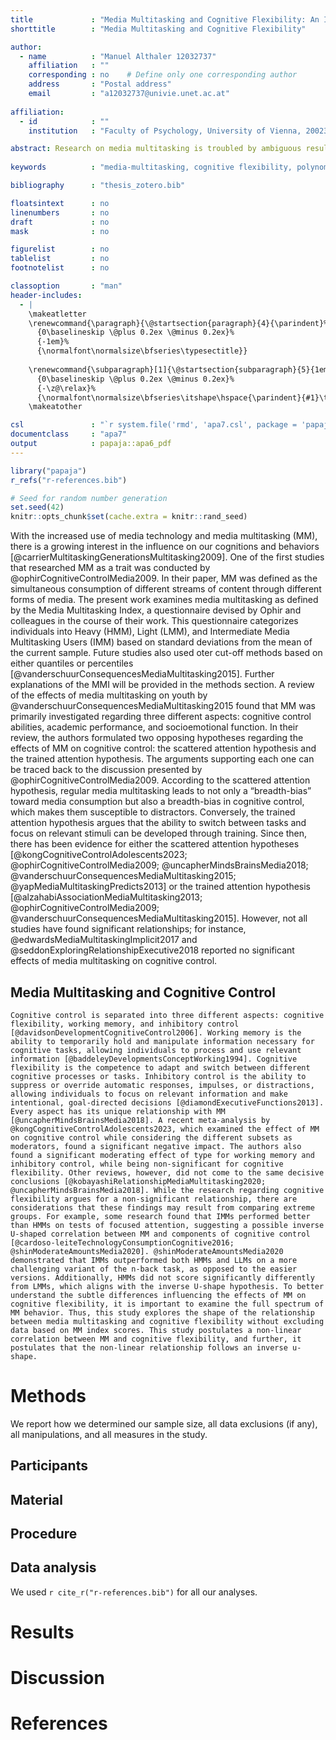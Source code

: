 ```yaml
---
title             : "Media Multitasking and Cognitive Flexibility: An Investigation of a Non-linear Correlation"
shorttitle        : "Media Multitasking and Cognitive Flexibility"

author: 
  - name          : "Manuel Althaler 12032737"
    affiliation   : ""
    corresponding : no    # Define only one corresponding author
    address       : "Postal address"
    email         : "a12032737@univie.unet.ac.at"
    
affiliation:
  - id            : ""
    institution   : "Faculty of Psychology, University of Vienna, 200233 SE Bachelorarbeit (2024S), Bence Szaszkó BSc MA MSc"

abstract: Research on media multitasking is troubled by ambiguous results, often comparing extreme groups of media multitasking behavior. This study investigated a potential non-linear correlation by using all data from the short media multitasking measure and the Modified Card Sorting Test to gain a comprehensive understanding of the relationship. Anticipating an inverse U-shaped correlation, the study employed a novel approach by using polynomial regression. A total of 161 participants were tested online via survey exchange sites. By comprehensively exploring the impact of media multitasking on cognitive flexibility, this study aimed to address various conflicting aspects of the current literature. However, no significant relationships were found, and underlying limitations were discussed to guide future research in this area.
  
keywords          : "media-multitasking, cognitive flexibility, polynomial regression, MMM-S, Modified Card Sorting Test"

bibliography      : "thesis_zotero.bib"

floatsintext      : no
linenumbers       : no
draft             : no
mask              : no

figurelist        : no
tablelist         : no
footnotelist      : no

classoption       : "man"
header-includes:
  - |
    \makeatletter
    \renewcommand{\paragraph}{\@startsection{paragraph}{4}{\parindent}%
      {0\baselineskip \@plus 0.2ex \@minus 0.2ex}%
      {-1em}%
      {\normalfont\normalsize\bfseries\typesectitle}}
    
    \renewcommand{\subparagraph}[1]{\@startsection{subparagraph}{5}{1em}%
      {0\baselineskip \@plus 0.2ex \@minus 0.2ex}%
      {-\z@\relax}%
      {\normalfont\normalsize\bfseries\itshape\hspace{\parindent}{#1}\textit{\addperi}}{\relax}}
    \makeatother

csl               : "`r system.file('rmd', 'apa7.csl', package = 'papaja')`"
documentclass     : "apa7"
output            : papaja::apa6_pdf
---
```


```r
library("papaja")
r_refs("r-references.bib")
```

```r
# Seed for random number generation
set.seed(42)
knitr::opts_chunk$set(cache.extra = knitr::rand_seed)
```

With the increased use of media technology and media multitasking (MM), there is a growing interest in the influence on our cognitions and behaviors [@carrierMultitaskingGenerationsMultitasking2009]. One of the first studies that researched MM as a trait was conducted by @ophirCognitiveControlMedia2009. In their paper, MM was defined as the simultaneous consumption of different streams of content through different forms of media. The present work examines media multitasking as defined by the Media Multitasking Index, a questionnaire devised by Ophir and colleagues in the course of their work. This questionnaire categorizes individuals into Heavy (HMM), Light (LMM), and Intermediate Media Multitasking Users (IMM) based on standard deviations from the mean of the current sample. Future studies also used oter cut-off methods based on either quantiles or percentiles [@vanderschuurConsequencesMediaMultitasking2015]. Further explanations of the MMI will be provided in the methods section. A review of the effects of media multitasking on youth by @vanderschuurConsequencesMediaMultitasking2015 found that MM was primarily investigated regarding three different aspects: cognitive control abilities, academic performance, and socioemotional function. In their review, the authors formulated two opposing hypotheses regarding the effects of MM on cognitive control: the scattered attention hypothesis and the trained attention hypothesis. The arguments supporting each one can be traced back to the discussion presented by @ophirCognitiveControlMedia2009. According to the scattered attention hypothesis, regular media multitasking leads to not only a “breadth-bias” toward media consumption but also a breadth-bias in cognitive control, which makes them susceptible to distractors. Conversely, the trained attention hypothesis argues that the ability to switch between tasks and focus on relevant stimuli can be developed through training. Since then, there has been evidence for either the scattered attention hypotheses [@kongCognitiveControlAdolescents2023; @ophirCognitiveControlMedia2009; @uncapherMindsBrainsMedia2018; @vanderschuurConsequencesMediaMultitasking2015; @yapMediaMultitaskingPredicts2013] or the trained attention hypothesis [@alzahabiAssociationMediaMultitasking2013; @ophirCognitiveControlMedia2009; @vanderschuurConsequencesMediaMultitasking2015]. However, not all studies have found significant relationships; for instance, @edwardsMediaMultitaskingImplicit2017 and @seddonExploringRelationshipExecutive2018 reported no significant effects of media multitasking on cognitive control.

## Media Multitasking and Cognitive Control
	Cognitive control is separated into three different aspects: cognitive flexibility, working memory, and inhibitory control [@davidsonDevelopmentCognitiveControl2006]. Working memory is the ability to temporarily hold and manipulate information necessary for cognitive tasks, allowing individuals to process and use relevant information [@baddeleyDevelopmentsConceptWorking1994]. Cognitive flexibility is the competence to adapt and switch between different cognitive processes or tasks. Inhibitory control is the ability to suppress or override automatic responses, impulses, or distractions, allowing individuals to focus on relevant information and make intentional, goal-directed decisions [@diamondExecutiveFunctions2013]. Every aspect has its unique relationship with MM [@uncapherMindsBrainsMedia2018]. A recent meta-analysis by @kongCognitiveControlAdolescents2023, which examined the effect of MM on cognitive control while considering the different subsets as moderators, found a significant negative impact. The authors also found a significant moderating effect of type for working memory and inhibitory control, while being non-significant for cognitive flexibility. Other reviews, however, did not come to the same decisive conclusions [@kobayashiRelationshipMediaMultitasking2020; @uncapherMindsBrainsMedia2018]. While the research regarding cognitive flexibility argues for a non-significant relationship, there are considerations that these findings may result from comparing extreme groups. For example, some research found that IMMs performed better than HMMs on tests of focused attention, suggesting a possible inverse U-shaped correlation between MM and components of cognitive control [@cardoso-leiteTechnologyConsumptionCognitive2016; @shinModerateAmountsMedia2020]. @shinModerateAmountsMedia2020 demonstrated that IMMs outperformed both HMMs and LLMs on a more challenging variant of the n-back task, as opposed to the easier versions. Additionally, HMMs did not score significantly differently from LMMs, which aligns with the inverse U-shape hypothesis. To better understand the subtle differences influencing the effects of MM on cognitive flexibility, it is important to examine the full spectrum of MM behavior. Thus, this study explores the shape of the relationship between media multitasking and cognitive flexibility without excluding data based on MM index scores. This study postulates a non-linear correlation between MM and cognitive flexibility, and further, it postulates that the non-linear relationship follows an inverse u-shape.


# Methods

We report how we determined our sample size, all data exclusions (if any), all manipulations, and all measures in the study. <!-- 21-word solution (Simmons, Nelson & Simonsohn, 2012; retrieved from http://ssrn.com/abstract=2160588) -->

## Participants

## Material

## Procedure

## Data analysis

We used `r cite_r("r-references.bib")` for all our analyses.

# Results

# Discussion

\newpage

# References

::: {#refs custom-style="Bibliography"}
:::
